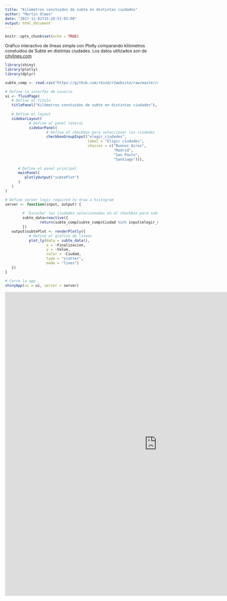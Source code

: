 ```yaml
---
title: "Kilómetros constuidos de subte en distintas ciudades"
author: "Martin Olmos"
date: "2017-11-01T15:20:51-03:00"
output: html_document
---
```


```r
knitr::opts_chunk$set(echo = TRUE)
```

Gráfico interactivo de líneas simple con Plotly comparando kilómetros constuidos de Subte en distintas ciudades.
Los datos utilizados son de [citylines.com](http://www.citylines.co/data)

```r
library(shiny)
library(plotly)
library(dplyr)

subte_comp <- read.csv("https://github.com/rbind/r2website/raw/master/content/post/subte_comp.csv")

# Define la interfaz de usuario
ui <- fluidPage(
   # Define el título
   titlePanel("Kilómetros constuidos de subte en distintas ciudades"),
   
   # Define el layout 
   sidebarLayout(
           # Define el panel lateral
           sidebarPanel(
                   # Define el checkbox para seleccionar las ciudades
                   checkboxGroupInput("elegir_ciudades", 
                                      label = "Eligir ciudades",
                                      choices = c("Buenos Aires",
                                                  "Madrid",
                                                  "Sao Paulo", 
                                                  "Santiago"))),
      
      # Define el panel principal
      mainPanel(
         plotlyOutput("subtePlot")
      )
   )
)

# Define server logic required to draw a histogram
server <- function(input, output) {
        
        # 'Escucha' las ciudades seleccionadas en el checkbox para subsetear los datos
        subte_data=reactive({
                return(subte_comp[subte_comp$Ciudad %in% input$elegir_ciudades,])
        })
   output$subtePlot <- renderPlotly({
           # Define el gráfico de líneas
           plot_ly(data = subte_data(), 
                   x = ~Finalizacion, 
                   y = ~Value,
                   color = ~Ciudad, 
                   type = "scatter",
                   mode = "lines")
   })
}

# Corre la app 
shinyApp(ui = ui, server = server)

```

<iframe src="https://martinolmos.shinyapps.io/subte_comp/" style="border: none; width: 1000px; height: 1000px"></iframe>